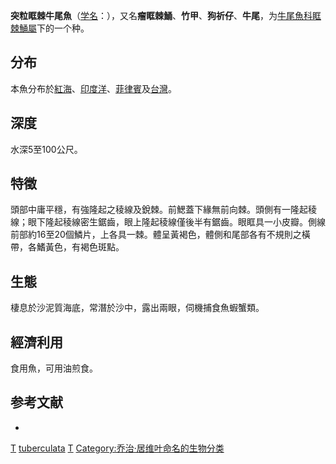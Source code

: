 {{Speciesbox
| genus = Sorsogona
| species = tuberculata
| name = 瘤眶棘鯒
| status = NE
| status_system = IUCN3.1
| trend = unknown
| authority = [[Cuvier|Cuvier]], 1829
| synonyms = *''Onigocia tuberculatus''<br /><small>Cuvier, 1829</small>
*''Platycephalus tuberculatus''<br /><small>Cuvier, 1829</small>
*''Rogadius tuberculatus''<br /><small>Cuvier, 1829</small>
*''Thysanophrys tuberculatus''<br /><small>Cuvier, 1829</small>
}}

'''突粒眶棘牛尾魚'''（[[学名|学名]]：{{lang|la|'''''Sorsogona tuberculata'''''}}），又名'''瘤眶棘鯒'''、'''竹甲'''、'''狗祈仔'''、'''牛尾'''，为[[牛尾魚科|牛尾魚科]][[眶棘鯒屬|眶棘鯒屬]]下的一个种。

==分布==
本魚分布於[[紅海|紅海]]、[[印度洋|印度洋]]、[[菲律賓|菲律賓]]及[[台灣|台灣]]。

==深度==
水深5至100公尺。

==特徵==
頭部中庸平穩，有強隆起之稜線及銳棘。前鰓蓋下緣無前向棘。頭側有一隆起稜線；眼下隆起稜線密生鋸齒，眼上隆起稜線僅後半有鋸齒。眼眶具一小皮瓣。側線前部約16至20個鱗片，上各具一棘。體呈黃褐色，體側和尾部各有不規則之橫帶，各鰭黃色，有褐色斑點。

==生態==
棲息於沙泥質海底，常潛於沙中，露出兩眼，伺機捕食魚蝦蟹類。

==經濟利用==
食用魚，可用油煎食。

==参考文献==
* {{TaiBNET| zh=突粒眶棘牛尾魚 | id=382817 | binomial=Sorsogona tuberculata | authority=Cuvier, 1829 | var= | accessdate=2013-01-24}}
{{taxonbar}}

[[Category:食用鱼|T]]
[[Category:眶棘鯒屬|tuberculata]]
[[Category:1829年描述的鱼类|T]]
[[Category:乔治·居维叶命名的生物分类|Category:乔治·居维叶命名的生物分类]]